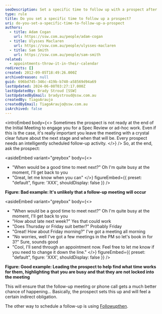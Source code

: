 ```yaml
---
seoDescription: Set a specific time to follow up with a prospect after an initial meeting to ensure a successful next stage.
type: rule
title: Do you set a specific time to follow up a prospect?
uri: do-you-set-a-specific-time-to-follow-up-a-prospect
authors:
  - title: Adam Cogan
    url: https://ssw.com.au/people/adam-cogan
  - title: Ulysses Maclaren
    url: https://ssw.com.au/people/ulysses-maclaren
  - title: Sam Smith
    url: https://ssw.com.au/people/sam-smith
related:
  - appointments-throw-it-in-their-calendar
redirects: []
created: 2012-09-05T18:49:26.000Z
archivedreason: null
guid: 696bd745-346c-419b-b740-a58569d94a69
lastUpdated: 2024-06-08T03:27:17.000Z
lastUpdatedBy: Brady Stroud [SSW]
lastUpdatedByEmail: bradystroud@ssw.com.au
createdBy: TiagoAraujo
createdByEmail: TiagoAraujo@ssw.com.au
isArchived: false
---
```


<introEmbed
  body={<>
Sometimes the prospect is not ready at the end of the Initial Meeting to engage you for a Spec Review or ad-hoc work. Even if this is the case, it's really important you leave the meeting with a crystal clear future about the next stage and when that will be. Every prospect needs an intelligently scheduled follow-up activity.
  </>}
/>
So, at the end, ask the prospect:

<asideEmbed
  variant="greybox"
  body={<>
    
- "When would be a good time to meet next?" Oh I'm quite busy at the moment, I'll get back to you
- "Great, let me know when you can"
  </>}
  figureEmbed={{
    preset: "default",
    figure: 'XXX',
    shouldDisplay: false
  }}
/>

**Figure: Bad example: It's unlikely that a follow-up meeting will occur**

<asideEmbed
  variant="greybox"
  body={<>
    
- "When would be a good time to meet next?" Oh I'm quite busy at the moment, I'll get back to you
- "How about late next week?" Yes that could work
- "Does Thursday or Friday suit better?" Probably Friday
- "Great! How about Friday morning?" I've got a meeting all morning
- "No worries, well I've got a few meetings in the PM so let's book in for 3?" Sure, sounds good
- "Cool, I'll send through an appointment now. Feel free to let me know if you need to change it down the line."
  </>}
  figureEmbed={{
    preset: "default",
    figure: 'XXX',
    shouldDisplay: false
  }}
/>

**Figure: Good example: Leading the prospect to help find what time works for them, highlighting that you are busy and that they are not locked into the meeting**

This will ensure that the follow-up meeting or phone call gets a much better chance of happening... Basically, the prospect sets this up and will feel a certain indirect obligation.

The other way to schedule a follow-up is using [Followupthen](/do-you-follow-up-emails-effectively).
